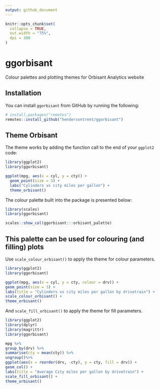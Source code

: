 ```yaml
---
output: github_document
---
```


```r
knitr::opts_chunk$set(
  collapse = TRUE,
  out.width = "75%",
  dpi = 300
)
```

# ggorbisant

Colour palettes and plotting themes for Orbisant Analytics website

## Installation

You can install `ggorbisant` from GitHub by running the following:

```r
# install.packages("remotes")
remotes::install_github("hendersontrent/ggorbisant")
```

## Theme Orbisant

The theme works by adding the function call to the end of your `ggplot2` code:

```r
library(ggplot2)
library(ggorbisant)

ggplot(mpg, aes(x = cyl, y = cty)) +
  geom_point(size = 3) +
  labs("Cylinders vs city miles per gallon") +
  theme_orbisant()
```

The colour palette built into the package is presented below:

```r
library(scales)
library(ggorbisant)

scales::show_col(ggorbisant:::orbisant_palette)
```

## This palette can be used for colouring (and filling) plots

Use `scale_colour_orbisant()` to apply the theme for colour parameters.

```r
library(ggplot2)
library(ggorbisant)

ggplot(mpg, aes(x = cyl, y = cty, colour = drv)) +
geom_point(size = 3) +
labs(title = "Cylinders vs city miles per gallon by drivetrain") +
scale_colour_orbisant() +
theme_orbisant()
```

And `scale_fill_orbisant()` to apply the theme for fill parameters.

```r
library(ggplot2)
library(dplyr)
library(magrittr)
library(ggorbisant)

mpg %>%
group_by(drv) %>%
summarise(cty = mean(cty)) %>%
ungroup()%>%
ggplot(aes(x = reorder(drv, -cty), y = cty, fill = drv)) +
geom_col() +
labs(title = "Average City miles per gallon by drivetrain") +
scale_fill_orbisant() +
theme_orbisant()
```

